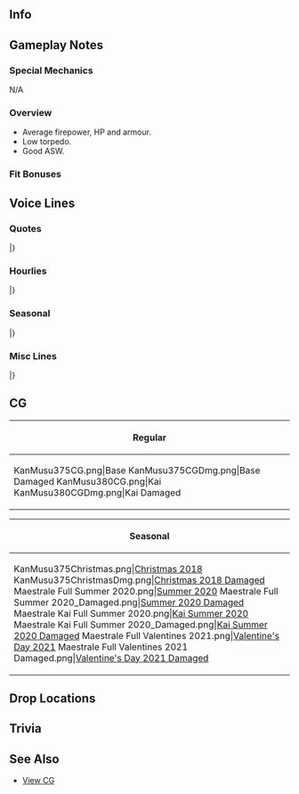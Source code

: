==Info==
{{KanmusuInfo|ID=375}}
{{KanmusuInfo|ID=380}}

==Gameplay Notes==
===Special Mechanics===
N/A

===Overview===
* Average firepower, HP and armour.
* Low torpedo.
* Good ASW.

===Fit Bonuses===
{{:{{BASEPAGENAME}}/Equipment Bonuses}}
{{clear}}

==Voice Lines==
===Quotes===
{{ShipquoteHeader}}
{{ShipquoteKai
|scenario = Introduction
|origin = Buon giorno！ Maestrale級駆逐艦、長女のMaestraleです。提督、私もどうぞよろしくお願いしますね！頑張りま～す！
|translation = Good day! I'm Maestrale, the eldest of the Maestrale-class destroyers. Please take good care of me, Admiral! I'll do my be~st!
|audio = Maestrale-Intro.mp3
}}
{{ShipquoteKai
|scenario = Introduction
|kai = yes
|origin = Buon giorno！ Maestrale級駆逐艦、長女のMaestrale。今日も頑張りま～す！提督、指揮お願いします。さあ、始めましょ！
|translation = Good day! I'm Maestrale, the eldest of the Maestrale-class destroyers. I'll do my best today as well! Admiral, please give me orders. Now, let's get started!
|audio = MaestraleKai-Intro.mp3
}}
{{ShipquoteKai
|scenario = Library
|origin = イタリア海軍Maestrale級駆逐艦、ネームシップのMaestraleです。結構いっぱい働いたわよ。船団護衛はもちろんだけど、水上艦隊戦力としても頑張ったんだから。最後はね…ちょっと修理が間に合わなくて…えへへ…まあ、仕方ない…です！
|translation = I'm the nameship Maestrale, from the Maestrale-class destroyers of the Italian navy. I gave it my best you know? Aside from escorting convoys, I also worked hard as an asset to the surface fleets. In the end...my repairs couldn't really make it in time...hehe...Well, it just happens!<ref>After getting her stern blown off, her repairs weren't finished by the time the Italian armistice occured and she was scuttled.</ref>
|audio = Maestrale-Library.mp3
}}
{{ShipquoteKai
|scenario = Secretary 1
|origin = Ciao! 提督、私に任せて任せて！
|translation = Hello! Admiral, just leave everything to me!
|audio = Maestrale-Sec1.mp3
}}
{{ShipquoteKai
|scenario = Secretary 1
|kai = yes
|origin = Ciao! 提督！もっちろん、私よね！
|translation = Hello! Admiral! Of course it's me!
|audio = MaestraleKai-Sec1.mp3
}}
{{ShipquoteKai
|scenario = Secretary 2
|origin = はい、長女ですから！しっかり頑張ります！
|translation = Yes, I am the oldest after all! I'll do my best!
|audio = Maestrale-Sec2.mp3
}}
{{ShipquoteKai
|scenario = Secretary 2
|kai = yes
|origin = はい、長女だもん！しっかり頑張ります！任せて！
|translation = Yes, I am the oldest! I'll do my best! Leave it to me!
|audio = MaestraleKai-Sec2.mp3
}}
{{ShipquoteKai
|scenario = Secretary 3
|origin = あぁ、もう、Libe！よそ見したら駄目だからね！ちゃんと空を警戒してて！て…え？提督？何？機雷？やだ噓！どこどこ？もう、脅かさないで～。
|translation = Ah, jeez, Libe! Watch where you're going! Make sure the sky is clear! Eh? Admiral? What? Mines? No way! Where where? Jeez, don't scare me like that~.<ref>She almost drifted into a minefield after getting her sterb blown off.</ref>
|audio = Maestrale-Sec3.mp3
}}
{{ShipquoteKai
|scenario = Secretary Idle
|origin = Ciao!提督！Sammyさん！これですか？これはですね～アンカーの鎖と鎖を繋げているんです！ほら、こ～んなに長い！これならいざというときも安心です！お？サミさん、なんか凄い興味持ってません？
|translation = Hello! Admiral! Sammy! This? I connected the chain of an anchor with another chain! Look how long it is! This will definitely be helpful when the time comes! Oh? You look very interested in this Sammy-san.<ref>Her captain stopped her from drifting into a minefield by connecting two anchor chains together to arrest her movement.</ref>
|audio = Maestrale-Idle.mp3
}}
{{ShipquoteKai
|scenario = Secretary (Married)
|origin = 提督～おなか減ってない？えへへ～Napoliにも長く居た私、Maestraleが特性艦隊ナポリタンをお作りしました！どうですか？見た目日本のナポリタンだけど～全然違うでしょう？ザラさんにレシピを教えてもらったんです！おかわりもありますよ！
|translation = Are you hungry, Admiral? Hehe~ I lived in Naples for a long time, so I Maestrale, made a special fleet napolitan! How is it? It looks like the Japanese napolitan, but it's different right? Zara-san taught me the recipe! There's more if you want!
|audio = Maestrale-SecMarried.mp3
}}
{{ShipquoteKai
|scenario = Wedding
|origin = 提督…なに？Libe探しているの？それともZaraさん？え？私？なんでしょう…か？お…お尻は、もうすっかり治ってますから、はい！え？機雷？もちろん嫌いですけど？そうじゃなくて…あ…ああ！違うんですね！ああ…嘘…私…とっても幸せです！
|translation = What is it...Admiral? Are you looking for Libe? Or perhaps Zara? Eh? Me? What is...it? Ah, my butt has fully recovered! Eh? Mines? Of course I don't like them? It's not that? Ah...AHH! It's not that! Ahh...no way...I'm...so happy!
|audio = Maestrale-Wedding.mp3
}}
{{ShipquoteKai
|scenario = Player's Score
|origin = 情報ね？待ってて～取ってくるね～。ええっと…あ！これだ！
|translation = The information? Hold on~ I'll go get it~. Hmmm...Ah! I found it!
|audio = Maestrale-PlayerScore.mp3
}}
{{ShipquoteKai
|scenario = Joining the Fleet
|origin = 第十駆逐隊、Maestrale出ます！
|translation = 10th Destroyer Division Maestrale, heading out!
|audio = Maestrale-JoinFleet.mp3
}}
{{ShipquoteKai
|scenario = Joining the Fleet
|kai = yes
|origin = 艦隊旗艦、Maestrale出ます！いいですか？
|translation = Fleet flagship, Maestrale heading out! Everyone ready?
|audio = MaestraleKai-JoinFleet.mp3
}}
{{ShipquoteKai
|scenario = Equipment 1
|origin = 提督～いいみたい！Grazie!
|translation = Admiral~ I like this! Thanks!
|audio = Maestrale-Equip1.mp3
}}
{{ShipquoteKai
|scenario = Equipment 2
|origin = あ！アンカーは大事大事！うん～と鎖を長くね！
|translation = Ah! The anchor is important! Make sure the chain is long!
|audio = Maestrale-Equip2.mp3
}}
{{ShipquoteKai
|scenario = Equipment 3
|origin = 良い感じね！これならいけちゃう？
|translation = This is great! I'll be able to do this won't I?
|audio = Maestrale-Equip3.mp3
}}
{{ShipquoteKai
|scenario = Supply
|origin = 提督、ありがとう！Grazieです！
|translation = Thank you, Admiral! Thanks!
|audio = Maestrale-Supply.mp3
}}
{{ShipquoteKai
|scenario = Docking (Minor Damage)
|origin = 修理は手早くお願いした～い。
|translation = Please fix me up quickly~.
|audio = Maestrale-DockMinor.mp3
}}
{{ShipquoteKai
|scenario = Docking (Major Damage)
|origin = うああ～また…またお尻なの～もう～なんでよ～！
|translation = Uaa~ my...my butt again~ why~ does this happen~!<ref>She had the back 12 metres of her stern blown off by a torpedo on 1943/01/09 while escorting a convoy.</ref>
|audio = Maestrale-DockMajor.mp3
}}
{{ShipquoteKai
|scenario = Construction
|origin = 新しい戦力ですね！どんな子？
|translation = We have gained some more fighting strength! What's she like?
|audio = Maestrale-Construction.mp3
}}
{{ShipquoteKai
|scenario = Returning from Sortie
|origin = 提督～艦隊帰投で～す！みんなお疲れ様～！
|translation = Admiral~ the fleet has returned~! Good work, everybody~!
|audio = Maestrale-SortieReturn.mp3
}}
{{ShipquoteKai
|scenario = Starting a Sortie
|origin = Libe、遅れないで！イタリア水雷魂を見せるときよ！出撃！
|translation = Libe, don't fall behind! Time to show the spirit of an Italian torpedo squadron! Sortie!
|audio = Maestrale-Sortie.mp3
}}
{{ShipquoteKai
|scenario = Starting a Battle
|origin = 敵と鉢合わせしちゃった…やるしかない！艦隊戦闘準備！私達の…お仕事です！
|translation = Dang, we bumped into the enemies... We're going to do this! Prepare for battle! It's... time for work!
|audio = Maestrale-BattleStart.mp3
}}
{{ShipquoteKai
|scenario = Attack
|origin = よく狙って…行きます！Fuoco!
|translation = Aim carefully...here I go! Fire!
|audio = Maestrale-Attack.mp3
}}
{{ShipquoteKai
|scenario = Night Battle Attack 
|origin = やめてったら！しつこい！
|translation = Stop it! You're annoying!
|audio = Maestrale-NightAttack.mp3
}}
{{ShipquoteKai
|scenario = Night Battle
|origin = 艦隊、夜戦に移行します！皆さん、ご準備を！
|translation = We're engaging into night battle! Everyone, please prepare yourself!
|audio = Maestrale-NightBattle.mp3
}}
{{ShipquoteKai
|scenario = MVP
|origin = あ！私なんだ！Bravi！提督！どう？良い北西の風吹いたでしょう？えへへ～やった～！
|translation = Ah! It's me! Great! Admiral! How is it? Did you feel the north west wind blowing? Hehe~ yay~!
|audio = Maestrale-MVP.mp3
}}
{{ShipquoteKai
|scenario = Minor Damage 1
|origin = いやあ～！もう～！
|translation = Ahhh~! Jeez~!
|audio = Maestrale-MinorDmg1.mp3
}}
{{ShipquoteKai
|scenario = Minor Damage 1
|kai = yes
|origin = いやあ～！やだ～！またお尻？噓でしょもう～！？
|translation = Ahhh~! No~! My butt again? Are you serious, jeez!?
|audio = MaestraleKai-MinorDmg1.mp3
}}
{{ShipquoteKai
|scenario = Minor Damage 2
|origin = いやああ～！また…またお尻？もう～！
|translation = Ahhhhh~! My...my butt again? Jeez~!
|audio = Maestrale-MinorDmg2.mp3
}}
{{ShipquoteKai
|scenario = Major Damage
|origin = うぅぅ…やられた～…これじゃあ無線もできないし…痛っ！お尻も…嫌だ…これ…治すの時間かかりそう…もう！
|translation = Uuuu...I got hit~... I can't even contact for help...ouch! Even my butt...I hate this...this is going to take a while to fix...Jeez!
|audio = Maestrale-MajorDmg.mp3
}}
{{ShipquoteKai
|scenario = Sunk
|origin = 私…沈ん…でる…これが…海で沈むということ…？嫌だ…深く…深く…体が沈んでいく…怖い…！
|translation = I'm...sinking...is this what it feels like...to sink in the sea...? No...my body is sinking...deeper...and deeper...I'm scared...!
|audio = Maestrale-Sunk.mp3
}}
|} <references/>

{{clear}}

===Hourlies===
{{ShipquoteHeader | type = hourly}}
{{ShipquoteKai
|scenario = 00:00 
|origin = 本日は、このMaestrale級の長女Maestraleがおそばであれこれ頑張ります！任せてください！
|translation = I, Maestrale, the eldest of the Maestrale-class will be helping you out today! Please count on me!
|audio = MaestraleKai-00.mp3
}}
{{ShipquoteKai
|scenario = 01:00 
|origin = ま～るひ～とまるまる！艦隊ではこんな感じですよね！時報もしっかりお任せください！
|translation = 0~1~00! It's like this right? I'll report the time, don't worry!
|audio = MaestraleKai-01.mp3
}}
{{ShipquoteKai
|scenario = 02:00 
|origin = ま～るふ～たまるまる！Libeとは比較にならぬ流暢差かと思います！はい！長女ですので！当然です！
|translation = 0~2~00! Things go more smoothly than Libe right? Yup! I am the eldest sister! Of Course!
|audio = MaestraleKai-02.mp3
}}
{{ShipquoteKai
|scenario = 03:00 
|origin = ま～るさ～んまるまる！少し疲れましたね。Tèでも淹れましょうか？セイロンとかどうですか？ね？
|translation = 0~3~00! It's getting tiring. Would you like some tea? I can pour some ceylon?
|audio = MaestraleKai-03.mp3
}}
{{ShipquoteKai
|scenario = 04:00 
|origin = ま～るよ～んまるまる！はい！Tè！ここに置きます！茶葉はセイロンです！いいですよね～私も好きです！
|translation = 0~4~00! Here! Tè! I'll put it right here! The tea leaves are from ceylon! It's good right~? I like it as well!
|audio = MaestraleKai-04.mp3
}}
{{ShipquoteKai
|scenario = 05:00 
|origin = ま～るご…ま～るまる！うぇ？違うんですか？ほ～…あ！そうです朝ですよ提督！もう、朝です！
|translation = 0~5...0~0! Eh? I'm doing it wrong? Ooo~...ah! It's morning, Admiral! It's morning!
|audio = MaestraleKai-05.mp3
}}
{{ShipquoteKai
|scenario = 06:00 
|origin = ま～るろ～くまるまる！そうです！あれの時間ですね！掛けます、総員起こし！そうい～ん起～こし～！
|translation = 0~6~00! Yup! It's that time! Wake up everybody! Wa~ke u~p~!
|audio = MaestraleKai-06.mp3
}}
{{ShipquoteKai
|scenario = 07:00 
|origin = ま～るな～なまるまる！朝食はこのMaestraleにお任せください！もちろんです、長女ですから！
|translation = 0~7~00! I, Maestrale will be making breakfast! Of course, I'm the eldest sister!
|audio = MaestraleKai-07.mp3
}}
{{ShipquoteKai
|scenario = 08:00 
|origin = 提督！特性手作りコロネットと熱いエスプレッソ、いかがでしたか？えへへ～よかった～！ま～るは～ちまるまるです！
|translation = Admiral! How was my specially made coronet with hot espresso? Hehe~ I'm glad you liked it~! It's 0~8~00!
|audio = MaestraleKai-08.mp3
}}
{{ShipquoteKai
|scenario = 09:00 
|origin = ま～るきゅう～まるまる！うぇ？やはりちょっと違うんですね～。分かりました、勉強します！まるきゅう！
|translation = 0~9~00! Eh? It's still not right~? Alright, I'll get better! 09!
|audio = MaestraleKai-09.mp3
}}
{{ShipquoteKai
|scenario = 10:00 
|origin = ひとま～るまるまる！あ！Littorioさん！Libe！おはようございます！今日も頑張りましょう！
|translation = 10~00! Ah! Littorio! Libe! Good morning! Let's do our best today!
|audio = MaestraleKai-10.mp3
}}
{{ShipquoteKai
|scenario = 11:00 
|origin = ひとひとまるまる。あ！そうですか？だいぶ上手くなりましたか？Libe、どう？こんなものよ！
|translation = 1100. Ah! Like this? Did I get better? See, Libe? No problem!
|audio = MaestraleKai-11.mp3
}}
{{ShipquoteKai
|scenario = 12:00 
|origin = ひとふ～たまるまる！お昼です！さあ、召し上がれ！甘いブリオッシュにカプチーノ！ささ、遠慮せずに！
|translation = 12~00! It's lunch time! Here, eat up! These are sweet brioches with cappuccino! Go on, try it!
|audio = MaestraleKai-12.mp3
}}
{{ShipquoteKai
|scenario = 13:00 
|origin = モグモグ…ひとさん…まるまる！提督！お昼はしっかり食べないと持ちませんよ！さ、もう一つ！
|translation = Nomnom...13...00! Admiral! You need to eat a good portion or else you won't last through the day! Here, have another!
|audio = MaestraleKai-13.mp3
}}
{{ShipquoteKai
|scenario = 14:00 
|origin = ひとよん…まるまる！提督！お昼は軽すぎました？そうでもない？…あれ？ちょっと辛そうですね…あれれ？
|translation = 14...00! Admiral! Was lunch not filling enough? Oh, the portion was fine? ...Um? You don't look too well...are you ok?
|audio = MaestraleKai-14.mp3
}}
{{ShipquoteKai
|scenario = 15:00 
|origin = ひとご～…あ！Ciao!サメさん！ポイさん！鎖を見せて欲しいって？んん～いいけど～普通よ？
|translation = 15~...Ah! Hello! Sammy! Poi! You want to see my chains? Hmm~ sure~ there's nothing special about it though?
|audio = MaestraleKai-15.mp3
}}
{{ShipquoteKai
|scenario = 16:00 
|origin = 提督！ひとろく～まるまる！うぇ？強い戦艦？それは、LittorioさんやRomaじゃない？他で～？んん～誰だろう～？
|translation = Admiral! 16...00! Eh? A strong battleship? Don't you mean Littorio and Roma? Others? Hmmm, who could it be?
|audio = MaestraleKai-16.mp3
}}
{{ShipquoteKai
|scenario = 17:00 
|origin = ひとなな～まるまる！あ！あんときはね、繋げて使ったの！必死だったからね、考えたんだ！うん！
|translation = 17~00! Ah! That time, I used it by connecting them! I was in a desperate situation, so I had to come up with it! Yup!
|audio = MaestraleKai-17.mp3
}}
{{ShipquoteKai
|scenario = 18:00 
|origin = ひとはち～まるまる！もう～夜だよ！一日ってあっという間！提督！夜は？マミ～ヤ？やった～！
|translation = 18~00! It's already~ night time! The day goes by fast! Admiral! What's on for tonight? Mami~ya? Yay~!
|audio = MaestraleKai-18.mp3
}}
{{ShipquoteKai
|scenario = 19:00 
|origin = モグモグ…ひときゅう…モグモグ…まるまる！モグモグ…Libeも一緒に…得したね！Libe…モグモグ…感謝し…モグモグ…
|translation = Nomnom...19...nomnom...00! Nomnom...Libe, we're lucky...! Libe...nomnom...we need to thank...nomnom.
|audio = MaestraleKai-19.mp3
}}
{{ShipquoteKai
|scenario = 20:00 
|origin = ふたまる～まるまる！あっちゃちゃ～、Polaさんまた弾けてる…Zaraさんその内胃炎になっちゃいそう…
|translation = 20~00! Oh no no~, Pola is at it again...One day Zara will get gastritis at this rate...
|audio = MaestraleKai-20.mp3
}}
{{ShipquoteKai
|scenario = 21:00 
|origin = Zaraさんの一撃が決まって…ふたひと～まるまるです！提督！お腹一杯ごちそうさまでした！Grazie!
|translation = There's Zara's finishing blow...21~00! Admiral! Thank you for the food! Thanks!
|audio = MaestraleKai-21.mp3
}}
{{ShipquoteKai
|scenario = 22:00 
|origin = ふたふた～まるまる！三水戦も帰ってきた！そろそろ鎮守府もお休みタイムね！皆！お疲れ様！
|translation = 22~00! Even DesRon3 is back! It's sleep time for the naval base as well! Everyone, good work today!
|audio = MaestraleKai-22.mp3
}}
{{ShipquoteKai
|scenario = 23:00 
|origin = ふたさ～んまる～まる！あれ？んん～まあいっか～！提督！今日も一日お疲れ様！良い一日でした！
|translation = 23~0~0! Huh? Hmm~ oh well~! Admiral! Good work today! It was a great day!
|audio = MaestraleKai-23.mp3
}}
|} <references/>

{{clear}}

===Seasonal===
{{SeasonalHeaderOld}}
{{SeasonalQuote
|scenario = [[Seasonal/Saury_2018|Saury 2018]]
|origin = んー、秋刀魚？手伝い？いいけど…探照灯？わかった、積んでみるけど…これでいい？ほんとに？
|translation =	Hmmm, saury? You want me to help? That's fine but... A searchlight? I get it, I'll equip it... Like this? Really?
|audio = Maestrale_Sec1_Saury_2018.mp3
|notes = 
}}
{{SeasonalQuote
|scenario = [[Seasonal/Late_Autumn_2018|Late Autumn 2018]]
|origin = Libe、あんた、その格好…ちょっとかわいいわね。えぇ、私？私いいのよ。その…長女だから。ねぇ？
|translation =	Hey, that outfit, Libe... It's kinda cute. Eh, me? I'm fine. I mean... I'm the eldest sister. Alright?
|audio = Maestrale_Late_Autumn_2018_Sec1.mp3
|notes = 
}}
{{SeasonalQuote
|scenario = [[Seasonal/Christmas_2018|Christmas 2018]]
|origin = うあぁ、Zaraさん、今年も大変そう。Libe、食べ過ぎをだめだからね。さあ、私も楽しいもっと！
|translation =	Whoa, Zara looks like she has her hands full this year too. Libe, don't eat too much. Now, time for me to have fun too!
|audio = Maestrale_Christmas_2018_Sec1.mp3
|notes = 
}}
{{SeasonalQuote
|scenario = [[Seasonal/New_Year_2019|New Years 2019]]
|origin = 提督、新年ですね。今年もイタリア水雷戦隊の指揮、ご指導、よろしくおねがいします。私も、がんばります。
|translation =	Admiral, it's the new year. The Italian Torpedo Squadron will be looking forward to your continued leadership this year too. I'll do my best too.
|audio = Maestrale_New_Year_2019_Sec1.mp3
|notes = 
}}
{{SeasonalQuote
|scenario = [[Seasonal/Valentine%27s_Day_2019|Valentine's Day 2019]]
|origin = Ciao、提督。これを…あぁ、はい、この国の風習のようですので。はい、割とよくできたと思います。
|translation =	Hello, Admiral. This is... Ah, yes I heard it was a custom of this country. Yes, I think I made it properly.
|audio = Maestrale_Valentines_2019_Sec1.mp3
|notes = 
}}
{{SeasonalQuote
|scenario = [[Seasonal/White_Day_2019|White Day 2019]]
|origin = 提督、これは？チョコのお返しですか？…あの、ありがとうございます。これ、その、嬉しいですね！
|translation =	Admiral, what's this for? In return for the chocolates? ...Umm, thank you very much! I'm, you know, I'm happy!
|audio = Maestrale_White_Day_2019_Sec1.mp3
|notes = 
}}
{{SeasonalQuote
|scenario = [[Seasonal/Coming_of_Spring_2019|Coming of Spring 2019]]
|origin = そうね、この国の桜は本当にきれい。オハナミ？それも魅力的の風習ね。教えて、教えて。どうするの？
|translation =	That's right, this country's sakura are really beautiful. Ohanami? That's a fascinating custom too. Teach me all about it. What should I do?
|audio = Maestrale_Spring_2019_Sec1.mp3
|notes = 
}}
{{SeasonalQuote
|scenario = [[Seasonal/Sixth_Anniversary|6th Anniversary]]
|origin = 艦隊は六周年だそうです。おめでとうございます。私、Maestraleもお祝い申し上げます。
|translation =	I hear it's the fleet's 6th Anniversary. Congratulations. I, Maestrale, extend my congratulations.
|audio = Maestrale_6th_Anniversary_Sec2.mp3
|notes = Secretary 2
}}
{{SeasonalQuote
|scenario = [[Seasonal/Rainy_Season_2019|Rainy Season 2019]]
|origin = 知ってる、知ってる！　これが日本のツウユウでしょう？　聞いているわ！　この魔除けの人形を作るのよね？　量産ね！
|translation =	I know, I know! This is Japan's "tsooyoo" right? I've heard all about it! You make those talisman dolls right? Mass production time!
|audio = Maestrale_Rainy_Season_2019_Sec1.mp3
|notes = 
}}
{{SeasonalQuote
|scenario = [[Seasonal/Seventh_Anniversary|7th Anniversary]]
|origin = 	艦隊は七周年だそうです。おめでとうございます。Maestrale, Libeとともに、お祝い申し上げます！
|translation =	So it's the fleet's 7th Anniversary. Congratulations. Please accept a heartfelt congratulations from me, Libe and the rest.
|audio = Maestrale_7th_Anniversary_Secretary_2.mp3
|notes = Secretary 2
}}
{{SeasonalQuote
|scenario = [[Seasonal/Summer_2020|Summer 2020]]
|origin = じゃじゃん〜！というわけで、私も買ってみたわ、水着！どう？Libe、提督？長女の力、思い知った？
|translation =	Ta-daaah! So I went and bought a swimsuit too! How do I look, Libe, Admiral? Can you feel my older-sister-ness?
|audio = Maestrale_Summer_2020_Secretary_1.mp3
|notes = 
}}
{{SeasonalQuote
|scenario = [[Seasonal/Eighth_Anniversary|8th Anniversary]]
|origin = 艦隊は八周年だそうです。おめでとうございます。イタリア駆逐隊を代表して、お祝い申し上げます。
|translation =	I heard it's the fleet's 8th Anniversary. Please accept my congratulations as the representative of the Italian destroyer division.
|audio = Maestrale_8th Anniversary_Secretary_1.mp3
|notes = 
}}
|}<references/>

{{clear}}

===Misc Lines===
{{SeasonalHeaderOld}}
{{SeasonalQuote
|scenario = [[Early_Fall_2018_Event|Early Fall 2018 Event]]
|origin = 発：伊第十駆逐隊、Maestrale。宛：特務艦隊。我、友軍艦隊をこれより援護する。突入！
|translation =	From: 10th Destroyer Division, Maestrale. To: Special Operations Fleet. We will now proceed to back you up. Attack!
|audio = MaestraleKai-Friend_Fleet_1.mp3
|notes = Friend Fleet Line
}}
{{SeasonalQuote
|scenario = [[Early_Fall_2018_Event|Early Fall 2018 Event]]
|origin = 駆逐隊、Maestrale、瞭解！Libe、いい？付いてきて！
|translation =	Maestrale Division, acknowledging! Got it, Libe? Follow me!
|audio = MaestraleKai-Friend_Fleet_2.mp3
|notes = Friend Fleet Line
}}
|}<references/>

{{clear}}

==CG==
{| class="mw-collapsible mw-collapsed wikitable" style="width: 100%;"
!Regular
|-
|<gallery>
KanMusu375CG.png|Base
KanMusu375CGDmg.png|Base Damaged
KanMusu380CG.png|Kai
KanMusu380CGDmg.png|Kai Damaged
</gallery>
|}

{| class="mw-collapsible mw-collapsed wikitable" style="width: 100%;"
!Seasonal
|-
|<gallery>
KanMusu375Christmas.png|[[Seasonal/Christmas_2018|Christmas 2018]]
KanMusu375ChristmasDmg.png|[[Seasonal/Christmas_2018|Christmas 2018 Damaged]]
Maestrale Full Summer 2020.png|[[Seasonal/Summer_2020|Summer 2020]]
Maestrale Full Summer 2020_Damaged.png|[[Seasonal/Summer_2020|Summer 2020 Damaged]]
Maestrale Kai Full Summer 2020.png|[[Seasonal/Summer_2020|Kai Summer 2020]]
Maestrale Kai Full Summer 2020_Damaged.png|[[Seasonal/Summer_2020|Kai Summer 2020 Damaged]]
Maestrale Full Valentines 2021.png|[[Seasonal/Valentine's_Day_2021|Valentine's Day 2021]]
Maestrale Full Valentines 2021 Damaged.png|[[Seasonal/Valentine's_Day_2021|Valentine's Day 2021 Damaged]]
</gallery>
|}

==Drop Locations==


==Trivia==

==See Also==
*[[{{PAGENAMEE}}/Gallery|View {{PAGENAME}} CG]]
 {{shiplist}}